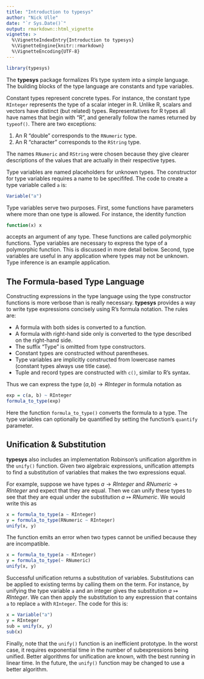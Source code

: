 ```yaml
---
title: "Introduction to typesys"
author: "Nick Ulle"
date: "`r Sys.Date()`"
output: rmarkdown::html_vignette
vignette: >
  %\VignetteIndexEntry{Introduction to typesys}
  %\VignetteEngine{knitr::rmarkdown}
  %\VignetteEncoding{UTF-8}
---
```


```r
library(typesys)
```

The __typesys__ package formalizes R's type system into a simple language. The
building blocks of the type language are constants and type variables.

Constant types represent concrete types. For instance, the constant type
`RInteger` represents the type of a scalar integer in R. Unlike R, scalars and
vectors have distinct (but related) types. Representatives for R types all have
names that begin with "R", and generally follow the names
returned by `typeof()`. There are two exceptions:

1. An R "double" corresponds to the `RNumeric` type.
1. An R "character" corresponds to the `RString` type.

The names `RNumeric` and `RString` were chosen because they give clearer
descriptions of the values that are actually in their respective types.

Type variables are named placeholders for unknown types. The constructor for
type variables requires a name to be specififed. The code to create a type
variable called `a` is:
```r
Variable("a")
```
Type variables serve two purposes. First, some functions have parameters where
more than one type is allowed. For instance, the identity function
```r
function(x) x
```
accepts an argument of any type. These functions are called polymorphic
functions. Type variables are necessary to express the type of a polymorphic
function. This is discussed in more detail below. Second, type variables are
useful in any application where types may not be unknown. Type inference is an
example application.

<!--
Vectors have certain properties, such as length, regardless of what the type of
the individual elements is. Because of this, vectors are a parameterized type
`Vector(a)` in the type language. The parameter `a` is the element type. If we
want to create a new integer vector type, we can write
```r
#VectorType(IntegerType())
```
Similarly, to create a new character vector type, we can write
```r
#VectorType(StringType())
```

Functions are another parameterized type. They have the form $a \to b$ for
arguments $a$ (a list of types) and return type $b$.
-->


## The Formula-based Type Language

Constructing expressions in the type language using the type constructor
functions is more verbose than is really necessary. __typesys__ provides a way
to write type expressions concisely using R's formula notation. The rules are:

*   A formula with both sides is converted to a function.
*   A formula with right-hand side only is converted to the type described on
    the right-hand side.
*   The suffix "Type" is omitted from type constructors.
*   Constant types are constructed without parentheses.
*   Type variables are implicitly constructed from lowercase names (constant
    types always use title case).
*   Tuple and record types are constructed with `c()`, similar to R's syntax.

Thus we can express the type $(a, b) \to RInteger$ in formula notation as
```r
exp = c(a, b) ~ RInteger
formula_to_type(exp)
```
Here the function `formula_to_type()` converts the formula to a type. The type
variables can optionally be quantified by setting the function's `quantify`
parameter.


## Unification & Substitution

__typesys__ also includes an implementation Robinson's unification algorithm in
the `unify()` function. Given two algebraic expressions, unification attempts
to find a substitution of variables that makes the two expressions equal.

For example, suppose we have types $a \to RInteger$ and $RNumeric \to RInteger$
and expect that they are equal. Then we can unify these types to see that they
are equal under the substitution $a \mapsto RNumeric$. We would
write this as
```r
x = formula_to_type(a ~ RInteger)
y = formula_to_type(RNumeric ~ RInteger)
unify(x, y)
```

The function emits an error when two types cannot be unified because they are
incompatible.
```r
x = formula_to_type(a ~ RInteger)
y = formula_to_type(~ RNumeric)
unify(x, y)
```

Successful unification returns a substitution of variables. Substitutions can
be applied to existing terms by calling them on the term. For instance, by
unifying the type variable `a` and an integer gives the substitution $a \mapsto
RInteger$. We can then apply the substitution to any expression that contains
`a` to replace `a` with `RInteger`. The code for this is:
```r
x = Variable("a")
y = RInteger
sub = unify(x, y)
sub(x)
```

Finally, note that the `unify()` function is an inefficient prototype. In the
worst case, it requires exponential time in the number of subexpressions being
unified. Better algorithms for unification are known, with the best running in
linear time. In the future, the `unify()` function may be changed to use a
better algorithm.
